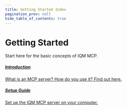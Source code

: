 ```yaml
---
title: Getting Started Index
pagination_prev: null
hide_table_of_contents: true
---
```



# Getting Started

Start here for the basic concepts of IQM MCP.

<Columns>
<Column>
  <a class='card'  href="/MCP/Getting%20Started/Introduction">
  <Card className='indexCards'>
    <CardHeader>
      <h5><Doc /> Introduction</h5>
    </CardHeader>
    <CardBody>
      What is an MCP server? How do you use it? Find out here. 
    </CardBody>
  </Card>
  </a>
</Column>
<Column>
    <a class='card' href="/MCP/Getting%20Started/Setup-Guide">
    <Card className='indexCards'>
    <CardHeader>
      <h5><Doc /> Setup Guide</h5>
    </CardHeader>
    <CardBody>
      Set up the IQM MCP server on your computer.
    </CardBody>
  </Card>
  </a>
</Column>
</Columns>